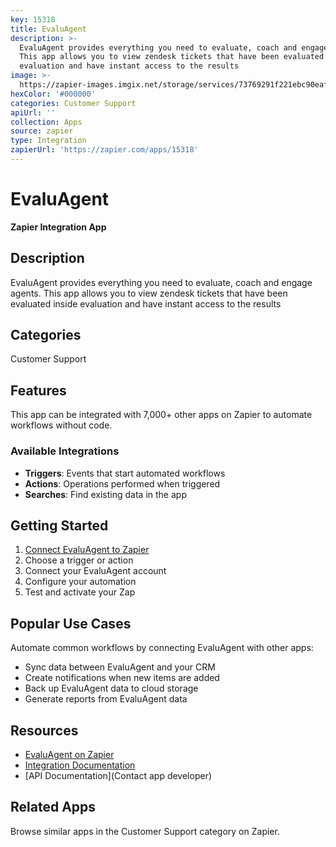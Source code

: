```yaml
---
key: 15318
title: EvaluAgent
description: >-
  EvaluAgent provides everything you need to evaluate, coach and engage agents.
  This app allows you to view zendesk tickets that have been evaluated inside
  evaluation and have instant access to the results
image: >-
  https://zapier-images.imgix.net/storage/services/73769291f221ebc90eafd94384eaad58.png?auto=format%2Ccompress&ixlib=python-3.0.0&q=50
hexColor: '#000000'
categories: Customer Support
apiUrl: ''
collection: Apps
source: zapier
type: Integration
zapierUrl: 'https://zapier.com/apps/15318'
---
```

# EvaluAgent

**Zapier Integration App**

## Description

EvaluAgent provides everything you need to evaluate, coach and engage agents. This app allows you to view zendesk tickets that have been evaluated inside evaluation and have instant access to the results

## Categories

Customer Support

## Features

This app can be integrated with 7,000+ other apps on Zapier to automate workflows without code.

### Available Integrations

- **Triggers**: Events that start automated workflows
- **Actions**: Operations performed when triggered
- **Searches**: Find existing data in the app

## Getting Started

1. [Connect EvaluAgent to Zapier](https://zapier.com/apps/15318)
2. Choose a trigger or action
3. Connect your EvaluAgent account
4. Configure your automation
5. Test and activate your Zap

## Popular Use Cases

Automate common workflows by connecting EvaluAgent with other apps:

- Sync data between EvaluAgent and your CRM
- Create notifications when new items are added
- Back up EvaluAgent data to cloud storage
- Generate reports from EvaluAgent data

## Resources

- [EvaluAgent on Zapier](https://zapier.com/apps/15318)
- [Integration Documentation](https://zapier.com/apps/15318/integrations)
- [API Documentation](Contact app developer)

## Related Apps

Browse similar apps in the Customer Support category on Zapier.

